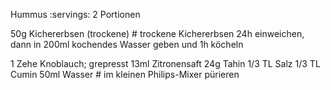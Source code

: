 Hummus
:servings: 2 Portionen

50g Kichererbsen (trockene)
# trockene Kichererbsen 24h einweichen, dann in 200ml kochendes Wasser geben und 1h köcheln

1 Zehe Knoblauch; grepresst
13ml Zitronensaft
24g Tahin
1/3 TL Salz
1/3 TL Cumin
50ml Wasser
# im kleinen Philips-Mixer pürieren


